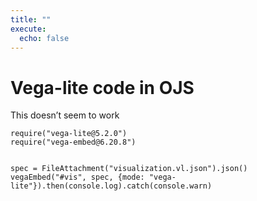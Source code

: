 ```yaml
---
title: ""
execute:
  echo: false
---
```


# Vega-lite code in OJS

This doesn't seem to work

```ojs

require("vega-lite@5.2.0")
require("vega-embed@6.20.8")


spec = FileAttachment("visualization.vl.json").json()
vegaEmbed("#vis", spec, {mode: "vega-lite"}).then(console.log).catch(console.warn)

```
